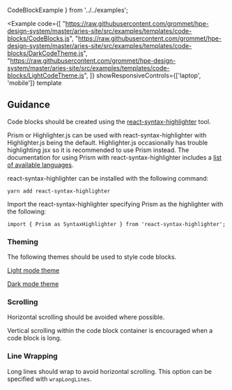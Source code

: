   CodeBlockExample
} from '../../examples';

<Example
  code={[
    "https://raw.githubusercontent.com/grommet/hpe-design-system/master/aries-site/src/examples/templates/code-blocks/CodeBlocks.js",
    "https://raw.githubusercontent.com/grommet/hpe-design-system/master/aries-site/src/examples/templates/code-blocks/DarkCodeTheme.js",
    "https://raw.githubusercontent.com/grommet/hpe-design-system/master/aries-site/src/examples/templates/code-blocks/LightCodeTheme.js",
  ]}
  showResponsiveControls={['laptop', 'mobile']}
  template
>
  <CodeBlockExample />
</Example>


## Guidance

Code blocks should be created using the [react-syntax-highlighter](https://github.com/react-syntax-highlighter/react-syntax-highlighter) tool.

Prism or Highlighter.js can be used with react-syntax-highlighter with Highlighter.js being the default. Highlighter.js occasionally has trouble highlighting jsx so it is recommended to use Prism instead. 
The documentation for using Prism with react-syntax-highlighter includes a [list of available languages](https://github.com/react-syntax-highlighter/react-syntax-highlighter/blob/master/AVAILABLE_LANGUAGES_PRISM.MD).

react-syntax-highlighter can be installed with the following command:

`yarn add react-syntax-highlighter`

Import the react-syntax-highlighter specifying Prism as the highlighter with the following:

`import { Prism as SyntaxHighlighter } from 'react-syntax-highlighter';`

### Theming

The following themes should be used to style code blocks.

[Light mode theme](https://raw.githubusercontent.com/grommet/hpe-design-system/master/aries-site/src/examples/templates/code-blocks/DarkCodeTheme.js)

[Dark mode theme](https://raw.githubusercontent.com/grommet/hpe-design-system/master/aries-site/src/examples/templates/code-blocks/LightCodeTheme.js)

### Scrolling

Horizontal scrolling should be avoided where possible.

Vertical scrolling within the code block container is encouraged when a code block is long.

### Line Wrapping

Long lines should wrap to avoid horizontal scrolling. This option can be specified with `wrapLongLines`.